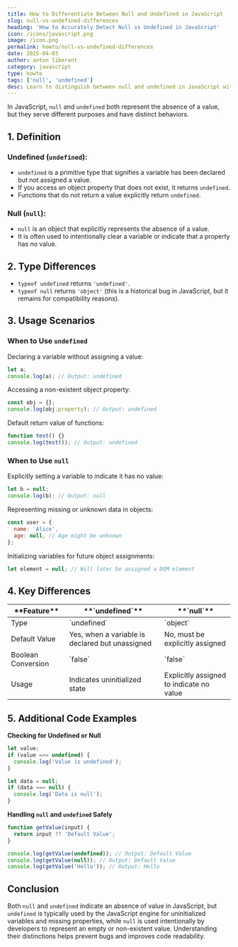 ```yaml
---
title: How to Differentiate Between Null and Undefined in JavaScript
slug: null-vs-undefined-differences
heading: 'How to Accurately Detect Null vs Undefined in JavaScript'
icon: /icons/javascript.png
image: /icon.png
permalink: howto/null-vs-undefined-differences
date: 2025-04-03
author: anton liberant
category: javascript
type: howto
tags: ['null', 'undefined']
desc: Learn to distinguish between null and undefined in JavaScript with practical examples, type checks, and best practices to avoid common bugs in your code.
---
```


In JavaScript, `null` and `undefined` both represent the absence of a value, but they serve different purposes and have distinct behaviors.

## 1. Definition

### Undefined (`undefined`):

- `undefined` is a primitive type that signifies a variable has been declared but not assigned a value.
- If you access an object property that does not exist, it returns `undefined`.
- Functions that do not return a value explicitly return `undefined`.

### Null (`null`):

- `null` is an object that explicitly represents the absence of a value.
- It is often used to intentionally clear a variable or indicate that a property has no value.

## 2. Type Differences

- `typeof undefined` returns `'undefined'`.
- `typeof null` returns `'object'` (this is a historical bug in JavaScript, but it remains for compatibility reasons).

## 3. Usage Scenarios

### When to Use `undefined`

Declaring a variable without assigning a value:

```js
let a;
console.log(a); // Output: undefined
```

Accessing a non-existent object property:

```js
const obj = {};
console.log(obj.property); // Output: undefined
```

Default return value of functions:

```js
function test() {}
console.log(test()); // Output: undefined
```

### When to Use `null`

Explicitly setting a variable to indicate it has no value:

```js
let b = null;
console.log(b); // Output: null
```

Representing missing or unknown data in objects:

```js
const user = {
  name: 'Alice',
  age: null, // Age might be unknown
};
```

Initializing variables for future object assignments:

```js
let element = null; // Will later be assigned a DOM element
```

## 4. Key Differences

<table>
  <thead>
    <tr>
      <th>**Feature**</th>
      <th>**`undefined`**</th>
      <th>**`null`**</th>
    </tr>
  </thead>
  <tbody>
    <tr>
      <td>Type</td>
      <td>`undefined`</td>
      <td>`object`</td>
    </tr>
    <tr>
      <td>Default Value</td>
      <td>Yes, when a variable is declared but unassigned</td>
      <td>No, must be explicitly assigned</td>
    </tr>
    <tr>
      <td>Boolean Conversion</td>
      <td>`false`</td>
      <td>`false`</td>
    </tr>
    <tr>
      <td>Usage</td>
      <td>Indicates uninitialized state</td>
      <td>Explicitly assigned to indicate no value</td>
    </tr>
  </tbody>
</table>

## 5. Additional Code Examples

**Checking for Undefined or Null**

```js
let value;
if (value === undefined) {
  console.log('Value is undefined');
}

let data = null;
if (data === null) {
  console.log('Data is null');
}
```

**Handling `null` and `undefined` Safely**

```js
function getValue(input) {
  return input ?? 'Default Value';
}

console.log(getValue(undefined)); // Output: Default Value
console.log(getValue(null)); // Output: Default Value
console.log(getValue('Hello')); // Output: Hello
```

## Conclusion

Both `null` and `undefined` indicate an absence of value in JavaScript, but `undefined` is typically used by the JavaScript engine for uninitialized variables and missing properties, while `null` is used intentionally by developers to represent an empty or non-existent value. Understanding their distinctions helps prevent bugs and improves code readability.
